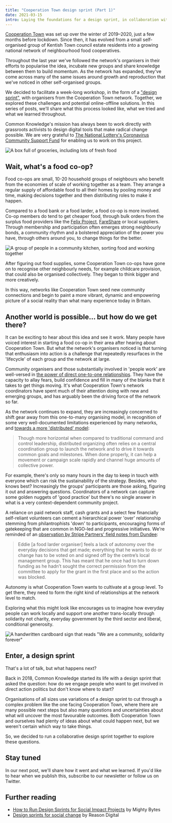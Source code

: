 ```yaml
---
title: "Cooperation Town design sprint (Part 1)"
date: 2021-03-15
intro: Laying the foundations for a design sprint, in collaboration with a self-organising network of food co-ops
---
```


[Cooperation Town](https://cooperation.town/) was set up over the winter of 2019–2020, just a few months before lockdown. Since then, it has evolved from a small self-organised group of Kentish Town council estate residents into a growing national network of neighbourhood food cooperatives.

Throughout the last year we've followed the network's organisers in their efforts to popularise the idea, incubate new groups and share knowledge between them to build momentum. As the network has expanded, they've come across many of the same issues around growth and reproduction that we've noticed in other self-organised groups.

We decided to facilitate a week-long workshop, in the form of a ["design sprint"](https://www.gv.com/sprint/), with organisers from the Cooperation Town network. Together, we explored these challenges and potential online-offline solutions. In this series of posts, we'll share what this process looked like, what we tried and what we learned throughout.

Common Knowledge's mission has always been to work directly with grassroots activists to design digital tools that make radical change possible. We are very grateful to [The National Lottery's Coronavirus Community Support Fund](https://www.tnlcommunityfund.org.uk/funding/covid-19) for enabling us to work on this project.

![A box full of groceries, including lots of fresh food](../../assets/coop-town-box.jpeg)

## Wait, what's a food co-op?

Food co-ops are small, 10-20 household groups of neighbours who benefit from the economies of scale of working together as a team. They arrange a regular supply of affordable food to all their homes by pooling money and time, making decisions together and then distributing roles to make it happen.

Compared to a food bank or a food larder, a food co-op is more involved. Co-op members do tend to get cheaper food, through bulk orders from the surplus food providers like the [Felix Project](https://thefelixproject.org/), [FareShare](https://fareshare.org.uk/) or local suppliers. Through membership and participation often emerges strong neighbourly bonds, a community rhythm and a bolstered appreciation of the power you have, through others around you, to change things for the better.

![A group of people in a community kitchen, sorting food and working together](../../assets/coop-town-kitchen.jpeg)

After figuring out food supplies, some Cooperation Town co-ops have gone on to recognise other neighbourly needs, for example childcare provision, that could also be organised collectively. They began to think bigger and more creatively.

In this way, networks like Cooperation Town seed new community connections and begin to paint a more vibrant, dynamic and empowering picture of a social reality than what many experience today in Britain.

## Another world is possible… but how do we get there?

It can be exciting to hear about this idea and see it work. Many people have voiced interest in starting a food co-op in their area after hearing about Cooperation Town. But what the network's organisers noticed is that turning that enthusiasm into action is a challenge that repeatedly resurfaces in the 'lifecycle' of each group and the network at large.

Community organisers and those substantially involved in 'people work' are well-versed in [the power of direct one-to-one relationships](https://www.corganisers.org.uk/what-is-community-organising/our-framework/). They have the capacity to allay fears, build confidence and fill in many of the blanks that it takes to get things moving. It's what Cooperation Town's network coordinators have spent much of their attention doing with new and emerging groups, and has arguably been the driving force of the network so far.

As the network continues to expand, they are increasingly concerned to shift gear away from this one-to-many organising model, in recognition of some very well-documented limitations experienced by many networks, and [towards a more 'distributed' model](https://blueprintsfc.org/guide/distributed-organizing/):

> Though more horizontal when compared to traditional command and control leadership, distributed organizing often relies on a central coordination group to launch the network and to drive it towards common goals and milestones. When done properly, it can help a movement or campaign scale rapidly and channel huge amounts of collective power.

For example, there's only so many hours in the day to keep in touch with everyone which can risk the sustainability of the strategy. Besides, who knows best? Increasingly the groups' participants are those asking, figuring it out and answering questions. Coordinators of a network can capture some golden nuggets of 'good practice' but there's no single answer in what is a very context-dependent community project.

A reliance on paid network staff, cash grants and a select few financially self-reliant volunteers can cement a hierarchical power 'over' relationship stemming from philantrophists 'down' to participants, encouraging forms of gatekeeping that are common in NGO-led and progressive initiatives. We're reminded of an [observation by Stripe Partners' field notes from Dundee](https://medium.com/digitalfund/live-fieldnotes-dundee-d579bdcd1357):

> Eddie [a food larder organiser] feels a lack of autonomy over the everyday decisions that get made; everything that he wants to do or change has to be voted on and signed off by the centre’s local management group. This has meant that he once had to turn down funding as he hadn’t sought the correct permission from the committee to apply for the grant in the first place and so the action was blocked.

Autonomy is what Cooperation Town wants to cultivate at a group level. To get there, they need to form the right kind of relationships at the network level to match.

Exploring what this might look like encourages us to imagine how everyday people can work locally and support one another trans-locally through solidarity not charity, everyday government by the third sector and liberal, conditional generosity.

![A handwritten cardboard sign that reads "We are a community, solidarity forever"](../../assets/coop-town-community.jpeg)

## Enter, a design sprint

That's a lot of talk, but what happens next? 

Back in 2018, Common Knowledge started its life with a design sprint that asked the question: how do we engage people who want to get involved in direct action politics but don't know where to start?

Organisations of all sizes use variations of a design sprint to cut through a complex problem like the one facing Cooperation Town, where there are many possible next steps but also many questions and uncertainties about what will uncover the most favourable outcomes. Both Cooperation Town and ourselves had plenty of ideas about what could happen next, but we weren't certain which way to take things.

So, we decided to run a collaborative design sprint together to explore these questions.

## Stay tuned

In our next post, we'll share how it went and what we learned. If you'd like to hear when we publish this, subscribe to our newsletter or follow us on Twitter.

## Further reading
- [How to Run Design Sprints for Social Impact Projects](https://www.mightybytes.com/blog/how-to-design-sprints-social-impact-projects/) by Mighty Bytes
- [Design sprints for social change](https://reasondigital.com/blog/design-sprints-for-social-change/) by Reason Digital